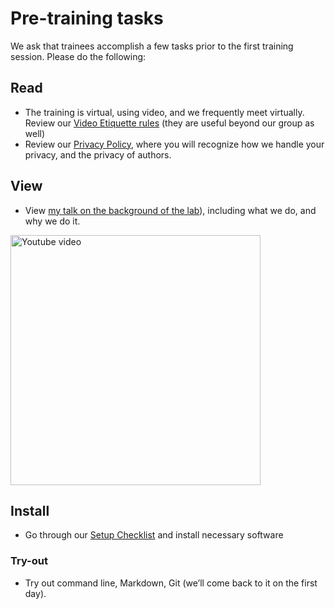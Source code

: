 # Pre-training tasks {#pre-training}

We ask that trainees accomplish a few tasks prior to the first training session. Please do the following:

## Read

- The training is virtual, using video, and we frequently meet virtually. Review our [Video Etiquette rules](https://github.com/labordynamicsinstitute/replicability-training/wiki/Videoconferencing-Rules-and-Etiquette) (they are useful beyond our group as well)
- Review our [Privacy Policy](#privacy), where you will recognize how we handle your privacy, and the privacy of authors. 

## View

- View [my talk on the background of the lab](https://www.youtube.com/watch?v=pj-y3dLDOEA)), including what we do, and why we do it. 

<a href="https://www.youtube.com/watch?v=pj-y3dLDOEA"><img alt="Youtube video" src="images/RR_in_Social_Sciences_Statistics_Youtube20200320.png" width="400px"></a>


## Install


- Go through our [Setup Checklist](#checklist) and install necessary software

### Try-out

- Try out command line, Markdown, Git (we'll come back to it on the first day).
